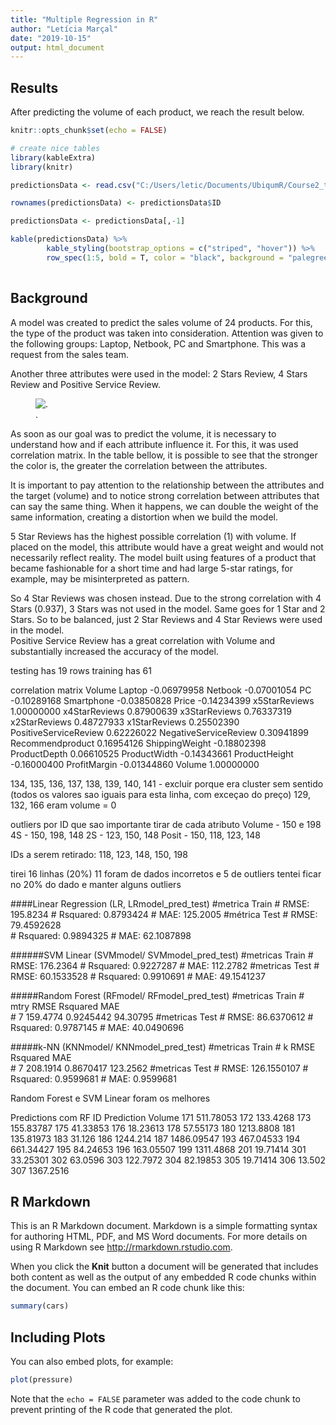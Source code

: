 ```yaml
---
title: "Multiple Regression in R"
author: "Letícia Marçal"
date: "2019-10-15"
output: html_document
---
```


## Results
After predicting the volume of each product, we reach the result below.
```r
knitr::opts_chunk$set(echo = FALSE)
```

```r
# create nice tables
library(kableExtra)
library(knitr)
```


```r
predictionsData <- read.csv("C:/Users/letic/Documents/UbiqumR/Course2_task3/predictions_c2t3_exc.csv")

rownames(predictionsData) <- predictionsData$ID

predictionsData <- predictionsData[,-1]

kable(predictionsData) %>% 
        kable_styling(bootstrap_options = c("striped", "hover")) %>%  
        row_spec(1:5, bold = T, color = "black", background = "palegreen")
            
```

## Background

A model was created to predict the sales volume of 24 products. For this, the type of the product was taken into consideration. Attention was given to the following groups: Laptop, Netbook, PC and Smartphone. This was a request from the sales team. 

Another three attributes were used in the model: 2 Stars Review, 4 Stars Review and Positive Service Review.

![.](Charts/correlationMatrix.jpeg)

As soon as our goal was to predict the volume, it is necessary to understand how and if each attribute influence it. For this, it was used correlation matrix. In the table bellow, it is possible to see that the stronger the color is, the greater the correlation between the attributes. 

It is important to pay attention to the relationship between the attributes and the target (volume) and to notice strong correlation between attributes that can say the same thing. When it happens, we can double the weight of the same information, creating a distortion when we build the model. 

5 Star Reviews has the highest possible correlation (1) with volume. If placed on the model, this attribute would have a great weight and would not necessarily reflect reality. The model built using features of a product that became fashionable for a short time and had large 5-star ratings, for example, may be misinterpreted as pattern. 
 
So 4 Star Reviews was chosen instead. Due to the strong correlation with 4 Stars (0.937), 3 Stars was not used in the model. Same goes for 1 Star and 2 Stars. So to be balanced, just 2 Star Reviews and 4 Star Reviews were used in the model.  
Positive Service Review has a great correlation with Volume and substantially increased the accuracy of the model. 









testing has 19 rows
training has 61

correlation matrix
 Volume
Laptop                -0.06979958
Netbook               -0.07001054
PC                    -0.10289168
Smartphone            -0.03850828
Price                 -0.14234399
x5StarReviews          1.00000000
x4StarReviews          0.87900639
x3StarReviews          0.76337319
x2StarReviews          0.48727933
x1StarReviews          0.25502390
PositiveServiceReview  0.62226022
NegativeServiceReview  0.30941899
Recommendproduct       0.16954126
ShippingWeight        -0.18802398
ProductDepth           0.06610525
ProductWidth          -0.14343661
ProductHeight         -0.16000400
ProfitMargin          -0.01344860
Volume                 1.00000000

134, 135, 136, 137, 138, 139, 140, 141 - excluir porque era cluster sem sentido
(todos os valores sao iguais para esta linha, com exceçao do preço)
129, 132, 166 eram volume = 0

outliers por ID que sao importante tirar de cada atributo
Volume - 150 e 198
4S - 150, 198, 148
2S - 123, 150, 148
Posit - 150, 118, 123, 148

IDs a serem retirado: 118, 123, 148, 150, 198

tirei 16 linhas (20%)
11 foram de dados incorretos e 5 de outliers 
tentei ficar no 20% do dado e manter alguns outliers

####Linear Regression (LR, LRmodel_pred_test)
#metrica Train
# RMSE: 195.8234
# Rsquared: 0.8793424
# MAE: 125.2005
#métrica Test
# RMSE: 79.4592628  
# Rsquared: 0.9894325
# MAE: 62.1087898

######SVM Linear (SVMmodel/ SVMmodel_pred_test) 
#metricas Train
# RMSE: 176.2364
# Rsquared: 0.9227287
# MAE: 112.2782
#metricas Test
# RMSE: 60.1533528
# Rsquared: 0.9910691
# MAE: 49.1541237 

#####Random Forest  (RFmodel/ RFmodel_pred_test) 
#metricas Train
# mtry  RMSE      Rsquared   MAE      
# 7     159.4774  0.9245442   94.30795
#metricas Test
# RMSE: 86.6370612
# Rsquared: 0.9787145
# MAE: 40.0490696

#####k-NN  (KNNmodel/ KNNmodel_pred_test)
#metricas Train
# k  RMSE          Rsquared   MAE     
# 7  208.1914  0.8670417  123.2562
#metricas Test
# RMSE: 126.1550107 
# Rsquared: 0.9599681 
# MAE: 0.9599681

 Random Forest e SVM Linear foram os melhores
 
 Predictions com RF
 ID	Prediction Volume
171	511.78053
172	133.4268
173	155.83787
175	41.33853
176	18.23613
178	57.55173
180	1213.8808
181	135.81973
183	31.126
186	1244.214
187	1486.09547
193	467.04533
194	661.34427
195	84.24653
196	163.05507
199	1311.4868
201	19.71414
301	33.25301
302	63.0596
303	122.7972
304	82.19853
305	19.71414
306	13.502
307	1367.2516

## R Markdown

This is an R Markdown document. Markdown is a simple formatting syntax for authoring HTML, PDF, and MS Word documents. For more details on using R Markdown see <http://rmarkdown.rstudio.com>.

When you click the **Knit** button a document will be generated that includes both content as well as the output of any embedded R code chunks within the document. You can embed an R code chunk like this:

```r
summary(cars)
```

## Including Plots

You can also embed plots, for example:

```r
plot(pressure)
```

Note that the `echo = FALSE` parameter was added to the code chunk to prevent printing of the R code that generated the plot.
